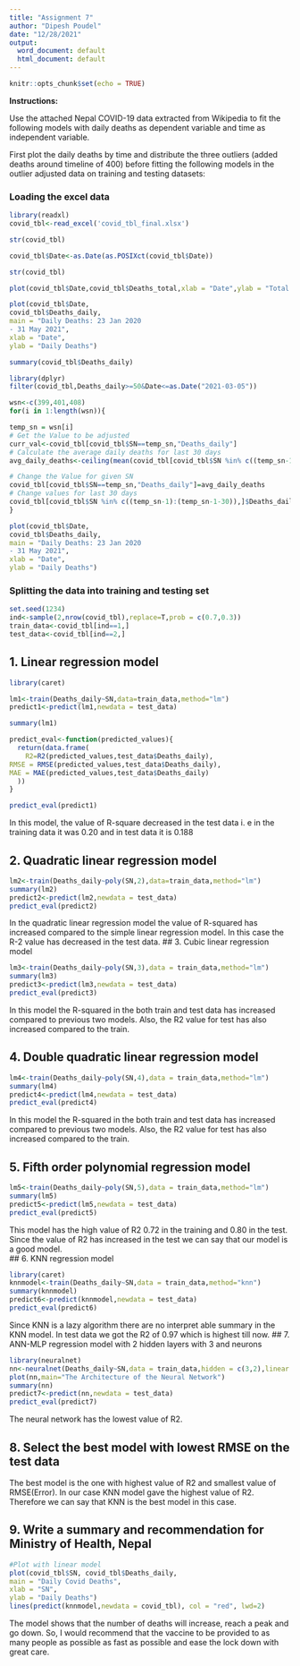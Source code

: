 ```yaml
---
title: "Assignment 7"
author: "Dipesh Poudel"
date: "12/28/2021"
output:
  word_document: default
  html_document: default
---
```


```r
knitr::opts_chunk$set(echo = TRUE)
```

**Instructions:**

Use the attached Nepal COVID-19 data extracted from Wikipedia to fit the following models with daily deaths as dependent variable and time as independent variable.

First plot the daily deaths by time and distribute the three outliers (added deaths around timeline of 400) before fitting the following models in the outlier adjusted data on training and testing datasets:

### Loading the excel data
```r
library(readxl)
covid_tbl<-read_excel('covid_tbl_final.xlsx')
```

```r
str(covid_tbl)
```
```r
covid_tbl$Date<-as.Date(as.POSIXct(covid_tbl$Date))
```

```r
str(covid_tbl)
```
```r
plot(covid_tbl$Date,covid_tbl$Deaths_total,xlab = "Date",ylab = "Total Deaths")
```
```r
plot(covid_tbl$Date,
covid_tbl$Deaths_daily,
main = "Daily Deaths: 23 Jan 2020
- 31 May 2021",
xlab = "Date",
ylab = "Daily Deaths")
```
```r
summary(covid_tbl$Deaths_daily)
```
```r
library(dplyr)
filter(covid_tbl,Deaths_daily>=50&Date<=as.Date("2021-03-05"))
```

```r
wsn<-c(399,401,408)
for(i in 1:length(wsn)){

temp_sn = wsn[i]  
# Get the Value to be adjusted
curr_val<-covid_tbl[covid_tbl$SN==temp_sn,"Deaths_daily"]
# Calculate the average daily deaths for last 30 days
avg_daily_deaths<-ceiling(mean(covid_tbl[covid_tbl$SN %in% c((temp_sn-1):(temp_sn-1-30)),]$Deaths_daily))

# Change the Value for given SN
covid_tbl[covid_tbl$SN==temp_sn,"Deaths_daily"]=avg_daily_deaths
# Change values for last 30 days
covid_tbl[covid_tbl$SN %in% c((temp_sn-1):(temp_sn-1-30)),]$Deaths_daily=as.integer( round(curr_val/30))
}
```

```r
plot(covid_tbl$Date,
covid_tbl$Deaths_daily,
main = "Daily Deaths: 23 Jan 2020
- 31 May 2021",
xlab = "Date",
ylab = "Daily Deaths")
```

### Splitting the data into training and testing set
```r
set.seed(1234)
ind<-sample(2,nrow(covid_tbl),replace=T,prob = c(0.7,0.3))
train_data<-covid_tbl[ind==1,]
test_data<-covid_tbl[ind==2,]
```

## 1.  Linear regression model

```r
library(caret)
```

```r
lm1<-train(Deaths_daily~SN,data=train_data,method="lm")
predict1<-predict(lm1,newdata = test_data)
```

```r
summary(lm1)
```

```r
predict_eval<-function(predicted_values){
  return(data.frame(
    R2=R2(predicted_values,test_data$Deaths_daily),
RMSE = RMSE(predicted_values,test_data$Deaths_daily),
MAE = MAE(predicted_values,test_data$Deaths_daily)
  ))
}
```

```r
predict_eval(predict1)
```
In this model, the value of R-square decreased in the test data i. e in the training data it was 0.20 and in test data it is 0.188

## 2.  Quadratic linear regression model
```r
lm2<-train(Deaths_daily~poly(SN,2),data=train_data,method="lm")
summary(lm2)
predict2<-predict(lm2,newdata = test_data)
predict_eval(predict2)
```
In the quadratic linear regression model the value of R-squared has increased compared to the simple linear regression model. In this case the R-2 value has decreased in the test data.
## 3.  Cubic linear regression model

```r
lm3<-train(Deaths_daily~poly(SN,3),data = train_data,method="lm")
summary(lm3)
predict3<-predict(lm3,newdata = test_data)
predict_eval(predict3)
```

In this model the R-squared in the both train and test data has increased compared to previous two models. Also, the R2 value for test has also increased compared to the train.

## 4.  Double quadratic linear regression model

```r
lm4<-train(Deaths_daily~poly(SN,4),data = train_data,method="lm")
summary(lm4)
predict4<-predict(lm4,newdata = test_data)
predict_eval(predict4)
```

In this model the R-squared in the both train and test data has increased compared to previous two models. Also, the R2 value for test has also increased compared to the train.

## 5.  Fifth order polynomial regression model
```r
lm5<-train(Deaths_daily~poly(SN,5),data = train_data,method="lm")
summary(lm5)
predict5<-predict(lm5,newdata = test_data)
predict_eval(predict5)
```
This model has the high value of R2 0.72 in the training and 0.80 in the test. Since the value of R2 has increased in the test we can say that our model is a good model.  
## 6.  KNN regression model
```r
library(caret)
knnmodel<-train(Deaths_daily~SN,data = train_data,method="knn")
summary(knnmodel)
predict6<-predict(knnmodel,newdata = test_data)
predict_eval(predict6)

```
Since KNN is a lazy algorithm there are no interpret able summary in the KNN model. In test data we got the R2 of 0.97 which is highest till now. 
## 7.  ANN-MLP regression model with 2 hidden layers with 3 and neurons

```r
library(neuralnet)
nn<-neuralnet(Deaths_daily~SN,data = train_data,hidden = c(3,2),linear.output = F)
plot(nn,main="The Architecture of the Neural Network")
summary(nn)
predict7<-predict(nn,newdata = test_data)
predict_eval(predict7)
```
The neural network has the lowest value of R2.

## 8.  Select the best model with lowest RMSE on the test data

The best model is the one with highest value of R2 and smallest value of RMSE(Error). In our case KNN model gave the highest value of R2. Therefore we can say that KNN is the best model in this case.

## 9.  Write a summary and recommendation for Ministry of Health, Nepal

```r
#Plot with linear model
plot(covid_tbl$SN, covid_tbl$Deaths_daily,
main = "Daily Covid Deaths",
xlab = "SN",
ylab = "Daily Deaths")
lines(predict(knnmodel,newdata = covid_tbl), col = "red", lwd=2)
```
The model shows that the number of deaths will increase, reach a peak and go down. So, I would recommend that the vaccine to be provided to as many people as possible as fast as possible and ease the lock down with great care.
